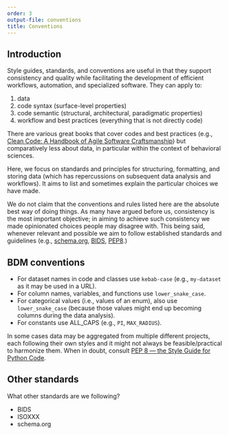 ```yaml
---
order: 3
output-file: conventions
title: Conventions
---
```


## Introduction

Style guides, standards, and conventions are useful in that they support consistency and quality while facilitating the development of efficient workflows, automation, and specialized software. They can apply to:

1.  data
2.  code syntax (surface-level properties)
3.  code semantic (structural, architectural, paradigmatic properties)
4.  workflow and best practices (everything that is not directly code)

There are various great books that cover codes and best practices (e.g., [Clean Code: A Handbook of Agile Software Craftsmanship](https://www.goodreads.com/book/show/3735293-clean-code)) but comparatively less about data, in particular within the context of behavioral sciences.

Here, we focus on standards and principles for structuring, formatting, and storing data (which has repercussions on subsequent data analysis and workflows). It aims to list and sometimes explain the particular choices we have made.

We do not claim that the conventions and rules listed here are the absolute best way of doing things. As many have argued before us, consistency is the most important objective; in aiming to achieve such consistency we made opinionated choices people may disagree with. This being said, whenever relevant and possible we aim to follow  established standards and guidelines (e.g., [schema.org](https://schema.org/), [BIDS](https://bids-specification.readthedocs.io/en/stable/02-common-principles.html), [PEP8](https://pep8.org/).)

## BDM conventions

- For dataset names in code and classes use `kebab-case` (e.g., `my-dataset` as it may be used in a URL).
- For column names, variables, and functions use `lower_snake_case`.
- For categorical values (i.e., values of an enum), also use `lower_snake_case` (because those values might end up becoming columns during the data analysis).
- For constants use ALL_CAPS (e.g., `PI`, `MAX_RADIUS`).

:::{.callout-tip appearance="simple"}
In some cases data may be aggregated from multiple different projects, each following their own styles and it might not always be feasible/practical to harmonize them. When in doubt, consult [PEP 8 — the Style Guide for Python Code
](https://pep8.org/).
:::

## Other standards

What other standards are we following?

 - BIDS
 - ISOXXX
 - schema.org
